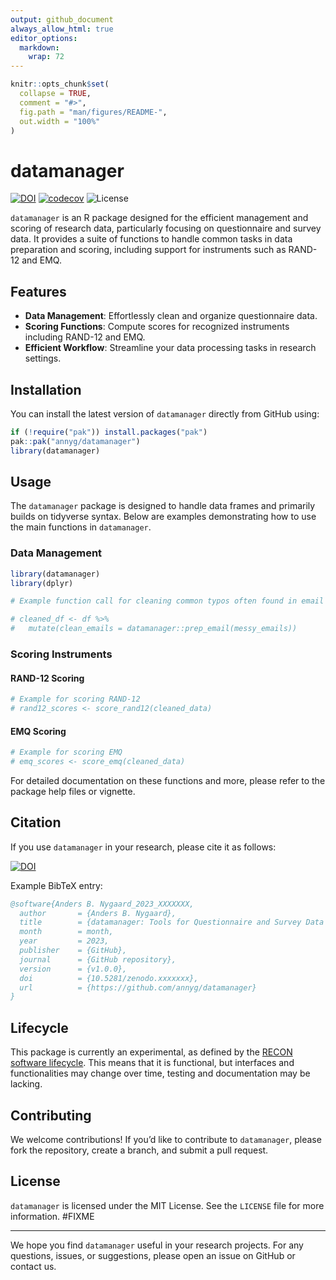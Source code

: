 ```yaml
---
output: github_document
always_allow_html: true
editor_options: 
  markdown: 
    wrap: 72
---
```


<!-- README.md is generated from README.Rmd. Please edit that file -->

```r
knitr::opts_chunk$set(
  collapse = TRUE,
  comment = "#>",
  fig.path = "man/figures/README-",
  out.width = "100%"
)
```

# datamanager

<!-- badges: start -->

[![DOI](https://zenodo.org/badge/DOI/10.5281/zenodo.xxxxxxx.svg)](https://doi.org/10.5281/zenodo.xxxxxxx) [![codecov](https://codecov.io/gh/annyg/datamanager/branch/main/graph/badge.svg)](https://codecov.io/gh/annyg/datamanager) ![License](https://img.shields.io/badge/license-MIT-blue.svg)

<!-- badges: end -->

`datamanager` is an R package designed for the efficient management and scoring of research data, particularly focusing on questionnaire and survey data. It provides a suite of functions to handle common tasks in data preparation and scoring, including support for instruments such as RAND-12 and EMQ.

## Features

-   **Data Management**: Effortlessly clean and organize questionnaire data.
-   **Scoring Functions**: Compute scores for recognized instruments including RAND-12 and EMQ.
-   **Efficient Workflow**: Streamline your data processing tasks in research settings.

## Installation

You can install the latest version of `datamanager` directly from GitHub using:

```r
if (!require("pak")) install.packages("pak")
pak::pak("annyg/datamanager")
library(datamanager)
```

## Usage

The `datamanager` package is designed to handle data frames and primarily builds on tidyverse syntax. Below are examples demonstrating how to use the main functions in `datamanager`.

### Data Management

```r
library(datamanager)
library(dplyr)

# Example function call for cleaning common typos often found in email adresses

# cleaned_df <- df %>%
#   mutate(clean_emails = datamanager::prep_email(messy_emails))
```

### Scoring Instruments

#### RAND-12 Scoring

```r
# Example for scoring RAND-12
# rand12_scores <- score_rand12(cleaned_data)
```

#### EMQ Scoring

```r
# Example for scoring EMQ
# emq_scores <- score_emq(cleaned_data)
```

For detailed documentation on these functions and more, please refer to the package help files or vignette.

## Citation

If you use `datamanager` in your research, please cite it as follows:

[![DOI](https://zenodo.org/badge/DOI/10.5281/zenodo.xxxxxxx.svg)](https://doi.org/10.5281/zenodo.xxxxxxx)

Example BibTeX entry:

```bibtex
@software{Anders B. Nygaard_2023_XXXXXXX,
  author       = {Anders B. Nygaard},
  title        = {datamanager: Tools for Questionnaire and Survey Data Management},
  month        = month,
  year         = 2023,
  publisher    = {GitHub},
  journal      = {GitHub repository},
  version      = {v1.0.0},
  doi          = {10.5281/zenodo.xxxxxxx},
  url          = {https://github.com/annyg/datamanager}
}
```

## Lifecycle

This package is currently an experimental, as defined by the [RECON software lifecycle](https://www.reconverse.org/lifecycle.html). This means that it is functional, but interfaces and functionalities may change over time, testing and documentation may be lacking.

## Contributing

We welcome contributions! If you’d like to contribute to `datamanager`, please fork the repository, create a branch, and submit a pull request.

## License

`datamanager` is licensed under the MIT License. See the `LICENSE` file for more information. #FIXME

------------------------------------------------------------------------

We hope you find `datamanager` useful in your research projects. For any questions, issues, or suggestions, please open an issue on GitHub or contact us.
